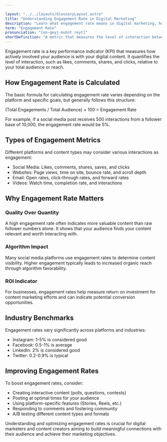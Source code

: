 ```yaml
---

layout: "../../layouts/GlossaryLayout.astro"
title: "Understanding Engagement Rate in Digital Marketing"
description: "Learn what engagement rate means in digital marketing, how it's calculated, and why it's crucial for measuring content performance and audience interaction."
term: "Engagement Rate"
pronunciation: "[en-geyj-muhnt reyt]"
shortDefinition: "A metric that measures the level of interaction between users and digital content, expressed as a percentage of total audience reach."
---
```


Engagement rate is a key performance indicator (KPI) that measures how actively involved your audience is with your digital content. It quantifies the level of interaction, such as likes, comments, shares, and clicks, relative to your total audience or reach.

## How Engagement Rate is Calculated

The basic formula for calculating engagement rate varies depending on the platform and specific goals, but generally follows this structure:

(Total Engagements / Total Audience) × 100 = Engagement Rate

For example, if a social media post receives 500 interactions from a follower base of 10,000, the engagement rate would be 5%.

## Types of Engagement Metrics

Different platforms and content types may consider various interactions as engagement:

- Social Media: Likes, comments, shares, saves, and clicks
- Websites: Page views, time on site, bounce rate, and scroll depth
- Email: Open rates, click-through rates, and forward rates
- Videos: Watch time, completion rate, and interactions

## Why Engagement Rate Matters

### Quality Over Quantity
A high engagement rate often indicates more valuable content than raw follower numbers alone. It shows that your audience finds your content relevant and worth interacting with.

### Algorithm Impact
Many social media platforms use engagement rates to determine content visibility. Higher engagement typically leads to increased organic reach through algorithm favorability.

### ROI Indicator
For businesses, engagement rates help measure return on investment for content marketing efforts and can indicate potential conversion opportunities.

## Industry Benchmarks

Engagement rates vary significantly across platforms and industries:

- Instagram: 1-5% is considered good
- Facebook: 0.5-1% is average
- LinkedIn: 2% is considered good
- Twitter: 0.2-0.9% is typical

## Improving Engagement Rates

To boost engagement rates, consider:

- Creating interactive content (polls, questions, contests)
- Posting at optimal times for your audience
- Using platform-specific features (Stories, Reels, etc.)
- Responding to comments and fostering community
- A/B testing different content types and formats

Understanding and optimizing engagement rates is crucial for digital marketers and content creators aiming to build meaningful connections with their audience and achieve their marketing objectives.